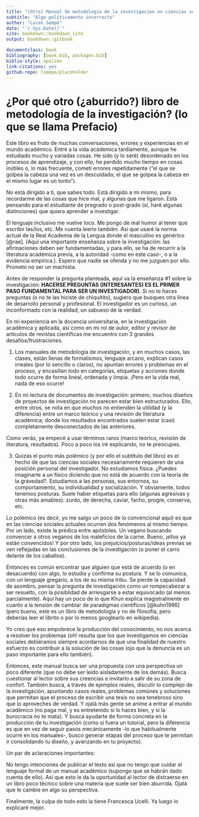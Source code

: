```yaml
---
title: "(Otro) Manual de metodología de la investigacion en ciencias sociales"
subtitle: "Algo políticamente incorrecto"
author: "Lucas Sempé"
date: "`r Sys.Date()`"
site: bookdown::bookdown_site
output: bookdown::gitbook

documentclass: book
bibliography: [book.bib, packages.bib]
biblio-style: apalike
link-citations: yes
github-repo: lsempe/placeholder
---
```


# ¿Por qué otro (¿aburrido?) libro de metodología de la investigación? (lo que se llama Prefacio)

Este libro es fruto de muchas conversaciones, errores y experiencias en el mundo académico. Entré a la vida acádemica tardíamente, aunque he estudiado mucho y variadas cosas. He sido (y lo seré) desordenado en los procesos de aprendizaje, y con ello, he perdido mucho tiempo en cosas inútiles o, lo más frecuente, cometí errores repetidamente ("el que se golpea la cabeza una vez es un descuidado; el que se golpea la cabeza en el mismo lugar es un tonto").

No está dirigido a ti, que sabes todo. Está dirigido a mi mismo, para recordarme de las cosas que hice mal, y algunas que me ligaron. Está pensando para el estudiante de pregrado o post-grado (sí, haré algunas distinciones) que quiera aprender a investigar.

El lenguaje inclusivo me vuelve loco. Me pongo de mal humor al tener que escribir las/los, etc. Me cuenta leerlo también. Así que usaré la norma actual de la Real Academia de la Lengua donde el masculino es genérico [@rae]. (Aquí una importante enseñanza sobre la investigación: las afirmaciones deben ser fundamentadas, y para ello, se ha de recurrir a la literatura académica previa, a la autoridad -como en este caso-, o a la evidencia empírica.). Espero que nadie se ofenda y no me juzguen por ello. Prometo no ser un machista.

Antes de responder la pregunta planteada, aquí va la enseñanza \#1 sobre la investigación: **HACERSE PREGUNTAS (INTERESANTES) ES EL PRIMER PASO FUNDAMENTAL PARA SER UN INVESTIGADOR)**. Si no te haces preguntas (o no te las hiciste de chiquitito), sugiero que busques otra línea de desarrollo personal y profesional. El investigador es un curioso, un inconformado con la realidad, un sabueso de la verdad.

En mi experiencia en la docencia universitaria, en la investigación académica y aplicada, así como en mi rol de autor, editor y revisor de artículos de revistas científicas me encuentro con 3 grandes desafíos/frustraciones.

1) Los manuales de metodología de investigación, y en muchos casos, las clases, están llenas de formalismos, lenguaje arcano, explican casos irreales (por lo sencillo o claros), no apuntan errores y problemas en el proceso, y encasillan todo en categorías, etiquetas y acciones donde todo ocurre de forma lineal, ordenada y limpia. ¡Pero en la vida real, nada de eso ocurre!

2) En mi lectura de documentos de investigación: primero, muchos diseños de proyectos de investigación no parecen estar bien estructurados. Ello, entre otros, se nota en que muchos no entienden la utilidad (y la diferencia) entre un marco teórico y una revisión de literatura académica; donde los resultados encontrados suelen estar (casi) completamente desconectados de las anteriores.

Como verás, ya empecé a usar términos raros (marco teórico, revisión de literatura, resultados). Poco a poco los iré explicando, no te preocupes.

3) Quizás el punto más polémico (y por ello el subtítulo del libro) es el hecho de que las ciencias sociales necesariamente requieren de una posición personal del investigador. No estudiamos física. ¿Puedes imaginarte a un físico diciendo que no está de acuerdo con la teoría de la gravedad?. Estudiamos a las personas, sus entornos, su comportamiento, su individualidad y socialización. Y obviamente, todos tenemos posturas. Suele haber etiquetas para ello (algunas agresivas y otras más amables): zurdo, de derecha, caviar, facho, progre, conserva, etc.

Lo polémico (es decir, yo me salgo un poco de lo convencional aquí) es que en las ciencias sociales actuales ocurren dos fenómenos al mismo tiempo. Por un lado, existe la prédica entre apóstoles. Un vegano buscando convencer a otros veganos de los maleficios de la carne. Bueno, ¡ellos ya están convencidos! Y por otro lado, los prejuicios/posturas/ideas previas se ven reflejadas en las conclusiones de la investigación (o poner el carro delante de los caballos).

Entonces es común encontrar que alguien que está de acuerdo (o en desacuerdo) con algo, lo estudia y confirma su postura. Y se lo comunica, con un lenguaje gregario, a los de su misma tribu. Se pierde la capacidad de asombro, pensar la pregunta de investigación como un rompecabezar a ser resuelto, con la posiblidad de arriesgarse a estar equivocado (al menos parcialmente). Aquí hay un poco de lo que Khun explica magistralmente en cuanto a la tensión de cambiar de paradigmas científicos [@kuhn1996] (pero bueno, este es un libro de metodología y no de filosofía, pero deberías leer el librito o por lo menos googlearlo en wikipedia).

Yo creo que eso empobrece la producción del conocimiento, no nos acerca a resolver los problemas (oh! resulta que los que investigamos en ciencias sociales debiéramos siempre acordarnos de que una finalidad de nuestro esfuerzo es contribuir a la solución de las cosas (ojo que la denuncia es un paso importante para ello también).

Entonces, este manual busca ser una propuesta con una perspectiva un poco diferente (que no debe ser leído aisladamente de los demás). Busca cuestionar al lector sobre sus creencias e invitarlo a salir de su zona de confort. También busca, a través de ejemplos reales, discutir lo complejo de la investigación, apuntando casos reales, problemas comúnes y soluciones que permitan que el proceso de escribir una tesis no sea tenebroso sino que lo aproveches de verdad. Y ojalá más gente se anime a entrar al mundo académico (no paga mal, y es entretenido si lo haces bien, y si la burocracia no te mata). Y busca ayudarte de forma concreta en la producción de tu investigación (como si fuera un tutorial, pero la diferencia es que en vez de seguir pasos mecánicamente -lo que habitualmente ocurre en los manuales-, busco generar etapas del proceso que te permitan ir consolidando tu diseño, y avanzando en tu proyecto).

Un par de aclaraciones importantes:

No tengo intenciones de publicar el texto así que no tengo que cuidar el lenguaje formal de un manual académico (supongo que se habrán dado cuenta de ello). Así que esto le da la oportunidad al lector de distraerse en un libro poco técnico sobre una materia que suele ser bien aburrida. Ojalá que le cambie en algo su perspectiva.

Finalmente, la culpa de todo esto la tiene Francesca Ucelli. Ya luego lo explicaré mejor.
